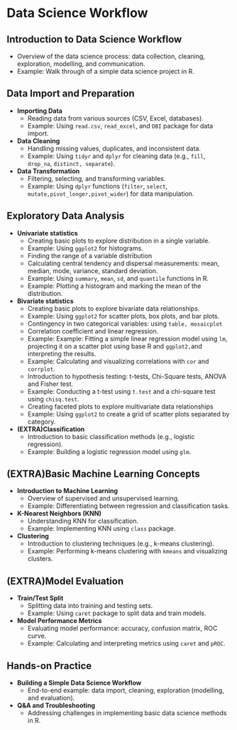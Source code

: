 # Data Science Workflow {#sec-data-science-workflow}

## Introduction to Data Science Workflow

* Overview of the data science process: data collection, cleaning, exploration, modelling, and communication.  
* Example: Walk through of a simple data science project in R.

## Data Import and Preparation

* **Importing Data**  
  * Reading data from various sources (CSV, Excel, databases).  
  * Example: Using `read.csv`, `read_excel`, and `DBI` package for data import.  
* **Data Cleaning**  
  * Handling missing values, duplicates, and inconsistent data.  
  * Example: Using `tidyr` and `dplyr` for cleaning data (e.g., `fill`, `drop_na`, `distinct, separate`).  
* **Data Transformation**  
  * Filtering, selecting, and transforming variables.  
  * Example: Using `dplyr` functions (`filter`, `select`, `mutate,pivot_longer,pivot_wider`) for data manipulation.

## Exploratory Data Analysis

* **Univariate statistics**  
  * Creating basic plots to explore distribution in a single variable.  
  * Example: Using `ggplot2` for histograms.  
  * Finding the range of a variable distribution  
  * Calculating central tendency and dispersal measurements: mean, median, mode, variance, standard deviation.  
  * Example: Using `summary`, `mean`, `sd`, and `quantile` functions in R.  
  * Example: Plotting a histogram and marking the mean of the distribution.  
* **Bivariate statistics**  
  * Creating basic plots to explore bivariate data relationships.  
  * Example: Using `ggplot2` for scatter plots, box plots, and bar plots.  
  * Contingency in two categorical variables: using `table, mosaicplot`  
  * Correlation coefficient and linear regression.  
  * Example: Example: Fitting a simple linear regression model using `lm`, projecting it on a scatter plot using base R and `ggplot2,`and interpreting the results.  
  * Example: Calculating and visualizing correlations with `cor` and `corrplot`.  
  * Introduction to hypothesis testing: t-tests, Chi-Square tests,  ANOVA and Fisher test.  
  * Example: Conducting a t-test using `t.test` and a chi-square test using `chisq.test`.  
  * Creating faceted plots to explore multivariate data relationships  
  * Example: Using `ggplot2` to create a grid of scatter plots separated by category.  
* **(EXTRA)Classification**  
  * Introduction to basic classification methods (e.g., logistic regression).  
  * Example: Building a logistic regression model using `glm`.

## (EXTRA)Basic Machine Learning Concepts

* **Introduction to Machine Learning**  
  * Overview of supervised and unsupervised learning.  
  * Example: Differentiating between regression and classification tasks.  
* **K-Nearest Neighbors (KNN)**  
  * Understanding KNN for classification.  
  * Example: Implementing KNN using `class` package.  
* **Clustering**  
  * Introduction to clustering techniques (e.g., k-means clustering).  
  * Example: Performing k-means clustering with `kmeans` and visualizing clusters.

## (EXTRA)Model Evaluation

* **Train/Test Split**  
  * Splitting data into training and testing sets.  
  * Example: Using `caret` package to split data and train models.  
* **Model Performance Metrics**  
  * Evaluating model performance: accuracy, confusion matrix, ROC curve.  
  * Example: Calculating and interpreting metrics using `caret` and `pROC`.

::: {.callout-note icon=false}
## Hands-on Practice {.unnumbered}

* **Building a Simple Data Science Workflow**  
  * End-to-end example: data import, cleaning, exploration (modelling, and evaluation).  
* **Q\&A and Troubleshooting**  
  * Addressing challenges in implementing basic data science methods in R.

:::
